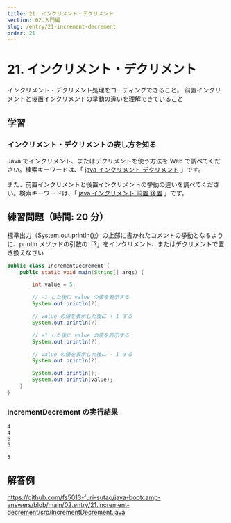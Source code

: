 ```yaml
---
title: 21. インクリメント・デクリメント
section: 02.入門編
slug: /entry/21-increment-decrement
order: 21
---
```


# 21. インクリメント・デクリメント

<p class="goal">
  インクリメント・デクリメント処理をコーディングできること。
  前置インクリメントと後置インクリメントの挙動の違いを理解できていること
</p>

## 学習

### インクリメント・デクリメントの表し方を知る

Java でインクリメント、またはデクリメントを使う方法を Web で調べてください。検索キーワードは、「 [java インクリメント デクリメント](https://www.google.com/search?q=java+インクリメント+デクリメント) 」です。

また、前置インクリメントと後置インクリメントの挙動の違いを調べてください。検索キーワードは、「 [java インクリメント 前置 後置](https://www.google.com/search?q=java+インクリメント+前置+後置) 」です。

## 練習問題（時間: 20 分）

標準出力（System.out.println();）の上部に書かれたコメントの挙動となるように、println メソッドの引数の「?」をインクリメント、またはデクリメントで置き換えなさい

```java title=src/IncrementDecrement.java
public class IncrementDecrement {
    public static void main(String[] args) {

        int value = 5;

        // -1 した後に value の値を表示する
        System.out.println(?);

        // value の値を表示した後に + 1 する
        System.out.println(?);

        // +1 した後に value の値を表示する
        System.out.println(?);

        // value の値を表示した後に - 1 する
        System.out.println(?);

        System.out.println();
        System.out.println(value);
    }
}
```

### IncrementDecrement の実行結果

```
4
4
6
6

5
```

## 解答例

https://github.com/fs5013-furi-sutao/java-bootcamp-answers/blob/main/02.entry/21.increment-decrement/src/IncrementDecrement.java
